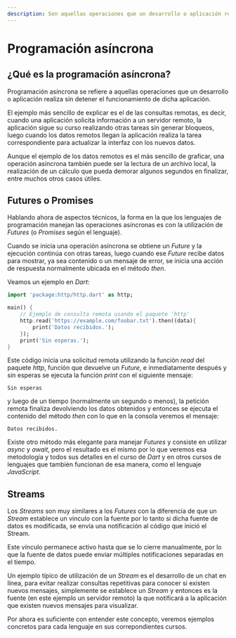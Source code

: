 ```yaml
---
description: Son aquellas operaciones que un desarrollo o aplicación realiza sin detener el funcionamiento de dicha aplicación.
---
```

# Programación asíncrona

## ¿Qué es la programación asíncrona?

Programación asíncrona se refiere a aquellas operaciones que un desarrollo o aplicación realiza sin detener el funcionamiento de dicha aplicación.

El ejemplo más sencillo de explicar es el de las consultas remotas, es decir, cuando una aplicación solicita información a un servidor remoto, la aplicación sigue su curso realizando otras tareas sin generar bloqueos, luego cuando los datos remotos llegan la aplicación realiza la tarea correspondiente para actualizar la interfaz con los nuevos datos.

Aunque el ejemplo de los datos remotos es el más sencillo de graficar, una operación asíncrona también puede ser la lectura de un archivo local, la realización de un cálculo que pueda demorar algunos segundos en finalizar, entre muchos otros casos útiles.

## Futures o Promises

Hablando ahora de aspectos técnicos, la forma en la que los lenguajes de programación manejan las operaciones asíncronas es con la utilización de *Futures* (o *Promises* según el lenguaje).

Cuando se inicia una operación asíncrona se obtiene un *Future* y la ejecución continúa con otras tareas, luego cuando ese *Future* recibe datos para mostrar, ya sea contenido o un mensaje de error, se inicia una acción de respuesta normalmente ubicada en el método *then*.

Veamos un ejemplo en *Dart*:

```dart filename="Dart"
import 'package:http/http.dart' as http;

main() {
    // Ejemplo de consulta remota usando el paquete 'http'
    http.read('https://example.com/foobar.txt').then((data){
        print('Datos recibidos.');
    });
    print('Sin esperas.');
}
```

Este código inicia una solicitud remota utilizando la función *read* del paquete *http*, función que devuelve un *Future*, e inmediatamente después y sin esperas se ejecuta la función *print* con el siguiente mensaje:

```plaintext filename="Salida"
Sin esperas
```

y luego de un tiempo (normalmente un segundo o menos), la petición remota finaliza devolviendo los datos obtenidos y entonces se ejecuta el contenido del método *then* con lo que en la consola veremos el mensaje:

```plaintext filename="Salida"
Datos recibidos.
```

Existe otro método más elegante para manejar *Futures* y consiste en utilizar *async* y *await*, pero el resultado es el mismo por lo que veremos esa metodología y todos sus detalles en el curso de *Dart* y en otros cursos de lenguajes que también funcionan de esa manera, como el lenguaje *JavaScript*.

## Streams

Los *Streams* son muy similares a los *Futures* con la diferencia de que un *Stream* establece un vinculo con la fuente por lo tanto si dicha fuente de datos es modificada, se envía una notificación al código que inició el Stream.

Este vínculo permanece activo hasta que se lo cierre manualmente, por lo que la fuente de datos puede enviar múltiples notificaciones separadas en el tiempo.

Un ejemplo típico de utilización de un *Stream* es el desarrollo de un chat en línea, para evitar realizar consultas repetitivas para conocer si existen nuevos mensajes, simplemente se establece un *Stream* y entonces es la fuente (en este ejemplo un servidor remoto) la que notificará a la aplicación que existen nuevos mensajes para visualizar.

Por ahora es suficiente con entender este concepto, veremos ejemplos concretos para cada lenguaje en sus correpondientes cursos.
